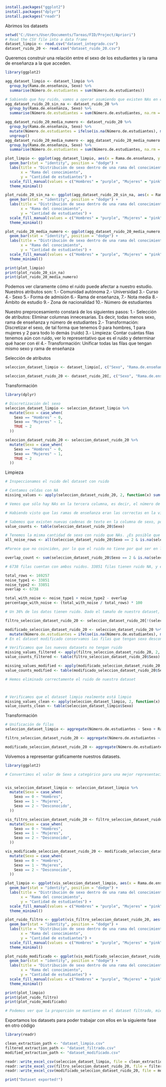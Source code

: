 ```r
install.packages("ggplot2")
install.packages("dplyr")
install.packages("readr")
```

Abrimos los datasets
```r
setwd("C:/Users/User/Documents/Tareas/FID/Project/Apriori")
# Read the CSV file into a data frame
dataset_limpio <- read.csv("dataset_integrado.csv")
dataset_ruido_20 <- read.csv("dataset_ruido_20.csv")
```

Queremos construir una relación entre el sexo de los estudiantes y la rama de enseñanza a la que acceden.

```r
library(ggplot2)

agg_dataset_limpio <- dataset_limpio %>%
  group_by(Rama.de.enseñanza, Sexo) %>%
  summarise(Número.de.estudiantes = sum(Número.de.estudiantes))

# Sabiendo que hay ruido, vamos a operar asumiendo que existen NAs en el número de estudiantes. Haremos un plot eliminando los NAs y otro haciendo una media de ellos
agg_dataset_ruido_20_sin_na <- dataset_ruido_20 %>%
  group_by(Rama.de.enseñanza, Sexo) %>%
  summarise(Número.de.estudiantes = sum(Número.de.estudiantes, na.rm = TRUE))

agg_dataset_ruido_20_media_numero <- dataset_ruido_20 %>%
  group_by(Rama.de.enseñanza, Sexo) %>%
  mutate(Número.de.estudiantes = ifelse(is.na(Número.de.estudiantes), mean(Número.de.estudiantes, na.rm = TRUE), Número.de.estudiantes)) %>%
  ungroup()
agg_dataset_ruido_20_media_numero <- agg_dataset_ruido_20_media_numero %>%
  group_by(Rama.de.enseñanza, Sexo) %>%
  summarise(Número.de.estudiantes = sum(Número.de.estudiantes, na.rm = TRUE))

plot_limpio <- ggplot(agg_dataset_limpio, aes(x = Rama.de.enseñanza, y = Número.de.estudiantes, fill = Sexo)) +
  geom_bar(stat = "identity", position = "dodge") +
  labs(title = "Distribución de sexo dentro de una rama del conocimiento",
       x = "Rama del conocimiento",
       y = "Cantidad de estudiantes") +
  scale_fill_manual(values = c("Hombres" = "purple", "Mujeres" = "pink", "amarillo" = "yellow", "azul" = "blue", "naranja" = "orange", "rojo" = "red", "verde" = "green")) +
  theme_minimal()

plot_ruido_20_sin_na <- ggplot(agg_dataset_ruido_20_sin_na, aes(x = Rama.de.enseñanza, y = Número.de.estudiantes, fill = Sexo)) +
  geom_bar(stat = "identity", position = "dodge") +
  labs(title = "Distribución de sexo dentro de una rama del conocimiento",
       x = "Rama del conocimiento",
       y = "Cantidad de estudiantes") +
  scale_fill_manual(values = c("Hombres" = "purple", "Mujeres" = "pink", "amarillo" = "yellow", "azul" = "blue", "naranja" = "orange", "rojo" = "red", "verde" = "green")) +
  theme_minimal()

plot_ruido_20_media_numero <- ggplot(agg_dataset_ruido_20_media_numero, aes(x = Rama.de.enseñanza, y = Número.de.estudiantes, fill = Sexo)) +
  geom_bar(stat = "identity", position = "dodge") +
  labs(title = "Distribución de sexo dentro de una rama del conocimiento",
       x = "Rama del conocimiento",
       y = "Cantidad de estudiantes") +
  scale_fill_manual(values = c("Hombres" = "purple", "Mujeres" = "pink", "amarillo" = "yellow", "azul" = "blue", "naranja" = "orange", "rojo" = "red", "verde" = "green")) +
  theme_minimal()

print(plot_limpio)
print(plot_ruido_20_sin_na)
print(plot_ruido_20_media_numero)
```

Podemos ver claramente cómo el ruido puede afectar a nuestro estudio. 
Nuestros atributos son: 
1.- Comunidad autónoma
2.- Universidad
3.- Curso
4.- Sexo
5.- Forma de admisión
6.- Rama de enseñanza,
7.- Nota media
8.- Ámbito de estudio
9.- Zona de nacionalidad 
10.- Número de estudiantes

Nuestro preprocesamiento constará de los siguientes pasos:
1.- Selección de atributos: Eliminar columnas innecesarias. Es decir, todas menos sexo, rama de enseñanza y número de estudiantes
2.- Transformación: Discretizar el sexo, de tal forma que tenemos 0 para hombres, 1 para mujeres y 2 para todo lo demás (ruido)
3.- Limpieza: Contar cuántas filas tenemos aún con ruido, ver lo representativo que es el ruido y determinar qué hacer con él
4.- Transformación: Unificar todas las filas que tengan mismo sexo y rama de enseñanza

Selección de atributos
```r
seleccion_dataset_limpio <- dataset_limpio[, c("Sexo", "Rama.de.enseñanza", "Número.de.estudiantes")]

seleccion_dataset_ruido_20 <- dataset_ruido_20[, c("Sexo", "Rama.de.enseñanza", "Número.de.estudiantes")]
```

Transformación
```r
library(dplyr)

# Discretización del sexo
seleccion_dataset_limpio <- seleccion_dataset_limpio %>%
  mutate(Sexo = case_when(
    Sexo == "Hombres" ~ 0,
    Sexo == "Mujeres" ~ 1,
    TRUE ~ 2
  ))

seleccion_dataset_ruido_20 <- seleccion_dataset_ruido_20 %>%
  mutate(Sexo = case_when(
    Sexo == "Hombres" ~ 0,
    Sexo == "Mujeres" ~ 1,
    TRUE ~ 2
  ))
```

Limpieza
```r
# Inspeccionamos el ruido del dataset con ruido

# Contamos celdas con NA
missing_values <- apply(seleccion_dataset_ruido_20, 2, function(x) sum(is.na(x)))

# Vemos que sólo hay NAs en la tercera columna, es decir, el número de estudiantes

# Habiendo visto que las ramas de enseñanza eran las correctas en la visualización que hicimos antes, podemos asumir que no habrá ruido (identificable) ahí

# Sabemos que existen nuevas cadenas de texto en la columna de sexo, por eso lo hemos identificado como "2". Vamos a contar la cantidad de hombres, mujeres y ruido hay en total
value_counts <- table(seleccion_dataset_ruido_20$Sexo)

# Tenemos la misma cantidad de sexo con ruido que NAs. ¿Es posible que las filas coincidan?
all_noise_rows <- all(seleccion_dataset_ruido_20$Sexo == 2 & is.na(seleccion_dataset_ruido_20$Número.de.estudiantes) | seleccion_dataset_ruido_20$Sexo != 2 & !is.na(seleccion_dataset_ruido_20$Número.de.estudiantes))

#Parece que no coinciden, por lo que el ruido no tiene por qué ser en las mismas filas. De todas formas, vamos a ver cuántas filas tienen ambos ruidos

overlap_count <- sum(seleccion_dataset_ruido_20$Sexo == 2 & is.na(seleccion_dataset_ruido_20$Número.de.estudiantes))

# 6738 filas cuentan con ambos ruidos. 33851 filas tienen ruido NA, y el mismo número tiene ruido de sexo, donde 6738 de ellas coinciden. El total de datos es 169257 filas. Vamos a calcular el número total de ruido real y ver su proporción real sobre nuestro conjunto de datos

total_rows <- 169257
noise_type1 <- 33851
noise_type2 <- 33851
overlap <- 6738

total_with_noise <- noise_type1 + noise_type2 - overlap
percentage_with_noise <- (total_with_noise / total_rows) * 100

# Un 36% de los datos tienen ruido. Dado el tamaño de nuestro dataset, eliminar estos datos no debería tener un impacto en la proporción final de nuestro análisis, pero vamos a proceder haciendo dos datasets nuevos: uno con los datos eliminados, y otro con los datos modificados

filtro_seleccion_dataset_ruido_20 <- seleccion_dataset_ruido_20[!(seleccion_dataset_ruido_20$Sexo == 2 | is.na(seleccion_dataset_ruido_20$Número.de.estudiantes)), ]

modificado_seleccion_dataset_ruido_20 <- seleccion_dataset_ruido_20 %>%
  mutate(Número.de.estudiantes = ifelse(is.na(Número.de.estudiantes), mean(Número.de.estudiantes, na.rm = TRUE), Número.de.estudiantes))
# En el dataset modificado conservamos las filas que tengan sexo desconocido. Lo representaremos luego como "Desconocido"

# Verificamos que los nuevos datasets no tengan ruido
missing_values_filtered <- apply(filtro_seleccion_dataset_ruido_20, 2, function(x) sum(is.na(x)))
value_counts_filtered <- table(filtro_seleccion_dataset_ruido_20$Sexo)

missing_values_modified <- apply(modificado_seleccion_dataset_ruido_20, 2, function(x) sum(is.na(x)))
value_counts_modified <- table(modificado_seleccion_dataset_ruido_20$Sexo)

# Hemos eliminado correctamente el ruido de nuestro dataset



# Verificamos que el dataset limpio realmente está limpio
missing_values_clean <- apply(seleccion_dataset_limpio, 2, function(x) sum(is.na(x)))
value_counts_clean <- table(seleccion_dataset_limpio$Sexo)
```

Transformación
```r
# Unificación de filas
seleccion_dataset_limpio <- aggregate(Número.de.estudiantes ~ Sexo + Rama.de.enseñanza, data = seleccion_dataset_limpio, sum)

filtro_seleccion_dataset_ruido_20 <- aggregate(Número.de.estudiantes ~ Sexo + Rama.de.enseñanza, data = filtro_seleccion_dataset_ruido_20, sum)

modificado_seleccion_dataset_ruido_20 <- aggregate(Número.de.estudiantes ~ Sexo + Rama.de.enseñanza, data = modificado_seleccion_dataset_ruido_20, sum)
```

Volvemos a representar gráficamente nuestros datasets.
```r
library(ggplot2)

# Convertimos el valor de Sexo a categórico para una mejor representación


vis_seleccion_dataset_limpio <- seleccion_dataset_limpio %>%
  mutate(Sexo = case_when(
    Sexo == 0 ~ "Hombres",
    Sexo == 1 ~ "Mujeres",
    Sexo == 2 ~ "Desconocido",
  ))

vis_filtro_seleccion_dataset_ruido_20 <- filtro_seleccion_dataset_ruido_20 %>%
  mutate(Sexo = case_when(
    Sexo == 0 ~ "Hombres",
    Sexo == 1 ~ "Mujeres",
    Sexo == 2 ~ "Desconocido",
  ))

vis_modificado_seleccion_dataset_ruido_20 <- modificado_seleccion_dataset_ruido_20 %>%
  mutate(Sexo = case_when(
    Sexo == 0 ~ "Hombres",
    Sexo == 1 ~ "Mujeres",
    Sexo == 2 ~ "Desconocido",
  ))

plot_limpio <- ggplot(vis_seleccion_dataset_limpio, aes(x = Rama.de.enseñanza, y = Número.de.estudiantes, fill = Sexo)) +
  geom_bar(stat = "identity", position = "dodge") +
  labs(title = "Distribución de sexo dentro de una rama del conocimiento",
       x = "Rama del conocimiento",
       y = "Cantidad de estudiantes") +
  scale_fill_manual(values = c("Hombres" = "purple", "Mujeres" = "pink", "amarillo" = "yellow", "azul" = "blue", "naranja" = "orange", "rojo" = "red", "verde" = "green", "Desconocido" = "grey")) +
  theme_minimal()

plot_ruido_filtro <- ggplot(vis_filtro_seleccion_dataset_ruido_20, aes(x = Rama.de.enseñanza, y = Número.de.estudiantes, fill = Sexo)) +
  geom_bar(stat = "identity", position = "dodge") +
  labs(title = "Distribución de sexo dentro de una rama del conocimiento",
       x = "Rama del conocimiento",
       y = "Cantidad de estudiantes") +
  scale_fill_manual(values = c("Hombres" = "purple", "Mujeres" = "pink", "amarillo" = "yellow", "azul" = "blue", "naranja" = "orange", "rojo" = "red", "verde" = "green", "Desconocido" = "grey")) +
  theme_minimal()

plot_ruido_modificado <- ggplot(vis_modificado_seleccion_dataset_ruido_20, aes(x = Rama.de.enseñanza, y = Número.de.estudiantes, fill = Sexo)) +
  geom_bar(stat = "identity", position = "dodge") +
  labs(title = "Distribución de sexo dentro de una rama del conocimiento",
       x = "Rama del conocimiento",
       y = "Cantidad de estudiantes") +
  scale_fill_manual(values = c("Hombres" = "purple", "Mujeres" = "pink", "amarillo" = "yellow", "azul" = "blue", "naranja" = "orange", "rojo" = "red", "verde" = "green", "Desconocido" = "grey")) +
  theme_minimal()

print(plot_limpio)
print(plot_ruido_filtro)
print(plot_ruido_modificado)

# Podemos ver que la proporción se mantiene en el dataset filtrado, mientras que el impacto de mantener un valor desconocido para "Sexo" es realmente impactante. Aun así, procederemos con el análisis de ambos datasets con ruido, para poder ver cómo se refleja en los resultados finales
```


Exportamos los datasets para poder trabajar con ellos en la siguiente fase en otro código
```r
library(readr)

clean_extraction_path <- "dataset_limpio.csv"
filtered_extraction_path <- "dataset_filtrado.csv"
modified_extraction_path <- "dataset_modificado.csv"

readr::write_excel_csv(seleccion_dataset_limpio, file = clean_extraction_path)
readr::write_excel_csv(filtro_seleccion_dataset_ruido_20, file = filtered_extraction_path)
readr::write_excel_csv(modificado_seleccion_dataset_ruido_20, file = modified_extraction_path)

print("Dataset exported!")
```
